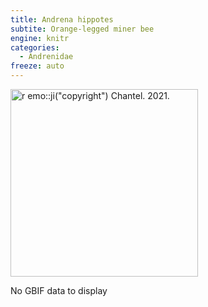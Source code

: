 ```yaml
---
title: Andrena hippotes
subtite: Orange-legged miner bee
engine: knitr
categories:
  - Andrenidae
freeze: auto
---
```

[![`r emo::ji("copyright")` Chantel. 2021.](/files/no_bee.png){height=300}](https://inaturalist.ca/observations/102835674)

No GBIF data to display
